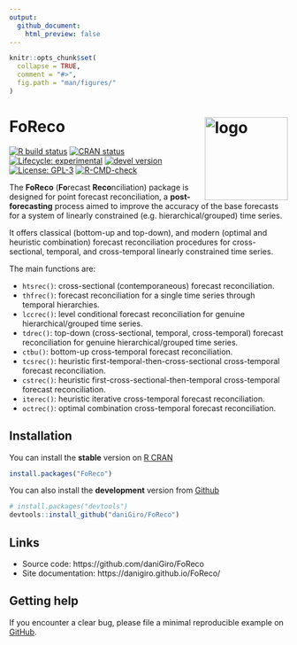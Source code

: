 ```yaml
---
output:
  github_document:
    html_preview: false
---
```


<!-- README.md is generated from README.Rmd. Please edit that file -->

```r
knitr::opts_chunk$set(
  collapse = TRUE,
  comment = "#>",
  fig.path = "man/figures/"
)
```

# FoReco <img src="man/figures/logo.svg" align="right" alt="logo" width="150" style = "border: none; float: right;">

<!-- badges: start -->
[![R build status](https://github.com/daniGiro/FoReco/workflows/R-CMD-check/badge.svg)](https://github.com/daniGiro/FoReco/actions)
[![CRAN status](https://www.r-pkg.org/badges/version/FoReco)](https://CRAN.R-project.org/package=FoReco)
[![Lifecycle: experimental](https://img.shields.io/badge/lifecycle-experimental-orange.svg)](https://lifecycle.r-lib.org/articles/stages.html)
[![devel version](https://img.shields.io/badge/devel%20version-0.2.4-blue.svg)](https://github.com/daniGiro/FoReco)
[![License: GPL-3](https://img.shields.io/badge/license-GPL--3-forestgreen.svg)](https://cran.r-project.org/web/licenses/GPL-3)
[![R-CMD-check](https://github.com/daniGiro/FoReco/actions/workflows/R-CMD-check.yaml/badge.svg)](https://github.com/daniGiro/FoReco/actions/workflows/R-CMD-check.yaml)
<!-- badges: end -->

The **FoReco** (**Fo**recast **Reco**nciliation) package is designed for point forecast reconciliation, a **post-forecasting** process aimed to improve the accuracy of the base forecasts for a system of linearly constrained (e.g. hierarchical/grouped) time series.

It offers classical (bottom-up and top-down), and modern (optimal and heuristic combination) forecast reconciliation procedures for cross-sectional, temporal, and cross-temporal linearly constrained time series.

The main functions are:

* `htsrec()`: cross-sectional (contemporaneous) forecast reconciliation.
* `thfrec()`: forecast reconciliation for a single time series through temporal hierarchies.
* `lccrec()`: level conditional forecast reconciliation for genuine hierarchical/grouped time series.
* `tdrec()`: top-down (cross-sectional, temporal, cross-temporal) forecast reconciliation for genuine hierarchical/grouped time series.
* `ctbu()`: bottom-up cross-temporal forecast reconciliation.
* `tcsrec()`: heuristic first-temporal-then-cross-sectional cross-temporal forecast reconciliation.
* `cstrec()`: heuristic first-cross-sectional-then-temporal cross-temporal forecast reconciliation.
* `iterec()`: heuristic iterative cross-temporal forecast reconciliation.
* `octrec()`: optimal combination cross-temporal forecast reconciliation.

## Installation
You can install the **stable** version on [R CRAN](https://cran.r-project.org/)

```r
install.packages("FoReco")
```

You can also install the **development** version from
[Github](https://github.com/daniGiro/FoReco)

```r
# install.packages("devtools")
devtools::install_github("daniGiro/FoReco")
```
## Links
* Source code: https://github.com/daniGiro/FoReco
* Site documentation: https://danigiro.github.io/FoReco/

## Getting help
If you encounter a clear bug, please file a minimal reproducible example on [GitHub](https://github.com/daniGiro/FoReco/issues).
